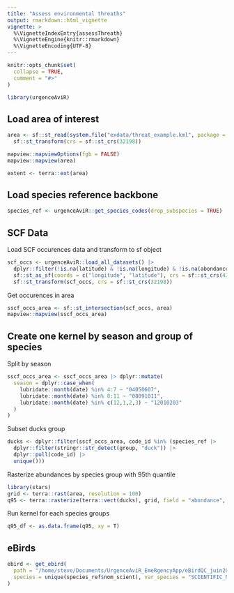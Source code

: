 ```yaml
---
title: "Assess environmental threaths"
output: rmarkdown::html_vignette
vignette: >
  %\VignetteIndexEntry{assessThreath}
  %\VignetteEngine{knitr::rmarkdown}
  %\VignetteEncoding{UTF-8}
---
```


```r
knitr::opts_chunk$set(
  collapse = TRUE,
  comment = "#>"
)
```

```r
library(urgenceAviR)
```

## Load area of interest

```R
area <- sf::st_read(system.file("exdata/threat_example.kml", package = "urgenceAviR")) |>
  sf::st_transform(crs = sf::st_crs(32198))

mapview::mapviewOptions(fgb = FALSE)
mapview::mapview(area)

extent <- terra::ext(area)
```

## Load species reference backbone

```R
species_ref <- urgenceAviR::get_species_codes(drop_subspecies = TRUE)
```

## SCF Data

Load SCF occurences data and transform to sf object

```R
scf_occs <- urgenceAviR::load_all_datasets() |>
  dplyr::filter(!is.na(latitude) & !is.na(longitude) & !is.na(abondance) & !is.na(date)) |>
  sf::st_as_sf(coords = c("longitude", "latitude"), crs = sf::st_crs(4326)) |>
  sf::st_transform(scf_occs, crs = sf::st_crs(32198))

```

Get occurences in area

```R
sscf_occs_area <- sf::st_intersection(scf_occs, area)
mapview::mapview(sscf_occs_area)
```

## Create one kernel by season and group of species

Split by season

```R
sscf_occs_area <- sscf_occs_area |> dplyr::mutate(
  season = dplyr::case_when(
    lubridate::month(date) %in% 4:7 ~ "04050607",
    lubridate::month(date) %in% 8:11 ~ "08091011",
    lubridate::month(date) %in% c(12,1,2,3) ~ "12010203"
  )
)
```

Subset ducks group

```R
ducks <- dplyr::filter(sscf_occs_area, code_id %in% (species_ref |>
  dplyr::filter(stringr::str_detect(group, "duck")) |>
  dplyr::pull(code_id) |>
  unique()))
```

Rasterize abundances by species group with 95th quantile  

```R
library(stars)
grid <- terra::rast(area, resolution = 100)
q95 <- terra::rasterize(terra::vect(ducks), grid, field = "abondance", fun = quantile, probs = c(0.95), by = "season")
```

Run kernel for each species groups

```R
q95_df <- as.data.frame(q95, xy = T)
```

## eBirds

```R
ebird <- get_ebird(
  path = "/home/steve/Documents/UrgenceAviR_EmeRgencyApp/eBirdQC_juin2024_Extraction2024-11-04/eBirdQC_juin2024_Extraction2024-11-04.gdb",
  species = unique(species_ref$nom_scient), var_species = "SCIENTIFIC_NAME", extent = extent
)
```

